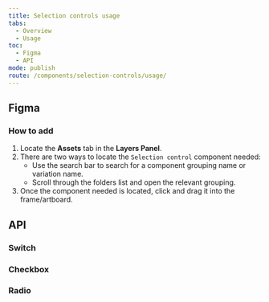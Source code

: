 ```yaml
---
title: Selection controls usage
tabs:
  - Overview
  - Usage
toc:
  - Figma
  - API
mode: publish
route: /components/selection-controls/usage/
---
```



## Figma

### How to add

1. Locate the **Assets** tab in the **Layers Panel**.
2. There are two ways to locate the `Selection control` component needed:
   - Use the search bar to search for a component grouping name or variation name.
   - Scroll through the folders list and open the relevant grouping.
3. Once the component needed is located, click and drag it into the frame/artboard.

## API

### Switch

<PropsTable props={Switch.__docgenInfo.props} />

### Checkbox

<PropsTable props={Checkbox.__docgenInfo.props} />

### Radio

<PropsTable props={Radio.__docgenInfo.props} />
